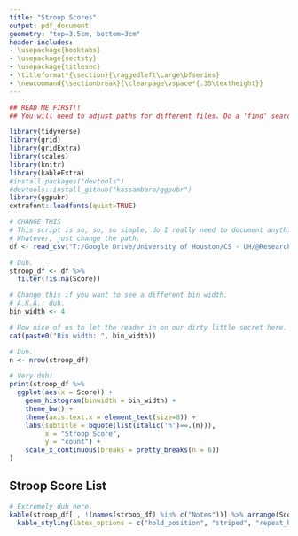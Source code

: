 ```yaml
---
title: "Stroop Scores"
output: pdf_document 
geometry: "top=3.5cm, bottom=3cm" 
header-includes: 
- \usepackage{booktabs} 
- \usepackage{sectsty} 
- \usepackage{titlesec} 
- \titleformat*{\section}{\raggedleft\Large\bfseries} 
- \newcommand{\sectionbreak}{\clearpage\vspace*{.35\textheight}} 
--- 
```


```r
## READ ME FIRST!! 
## You will need to adjust paths for different files. Do a 'find' search for the comment with CHANGE THIS to find areas to change. 

library(tidyverse) 
library(grid) 
library(gridExtra) 
library(scales) 
library(knitr) 
library(kableExtra) 
#install.packages("devtools") 
#devtools::install_github("kassambara/ggpubr") 
library(ggpubr) 
extrafont::loadfonts(quiet=TRUE) 

# CHANGE THIS 
# This script is so, so, so simple, do I really need to document anything on here at all? 
# Whatever, just change the path. 
df <- read_csv("T:/Google Drive/University of Houston/CS - UH/@Research - CPL/@Projects/NsfStressDataCuration/survey-reports/color_test_score.csv", col_types = cols()) 

# Duh. 
stroop_df <- df %>% 
  filter(!is.na(Score))

# Change this if you want to see a different bin width. 
# A.K.A.: duh. 
bin_width <- 4 

# How nice of us to let the reader in on our dirty little secret here. 
cat(paste0("Bin width: ", bin_width)) 

# Duh. 
n <- nrow(stroop_df) 

# Very duh! 
print(stroop_df %>% 
  ggplot(aes(x = Score)) + 
    geom_histogram(binwidth = bin_width) + 
    theme_bw() + 
    theme(axis.text.x = element_text(size=8)) + 
    labs(subtitle = bquote(list(italic('n')==.(n))), 
         x = "Stroop Score", 
         y = "count") + 
    scale_x_continuous(breaks = pretty_breaks(n = 6)) 
) 

``` 

\newpage 
## Stroop Score List  
```r
# Extremely duh here. 
kable(stroop_df[ , !(names(stroop_df) %in% c("Notes"))] %>% arrange(Score)) %>% 
  kable_styling(latex_options = c("hold_position", "striped", "repeat_header")) 
``` 

